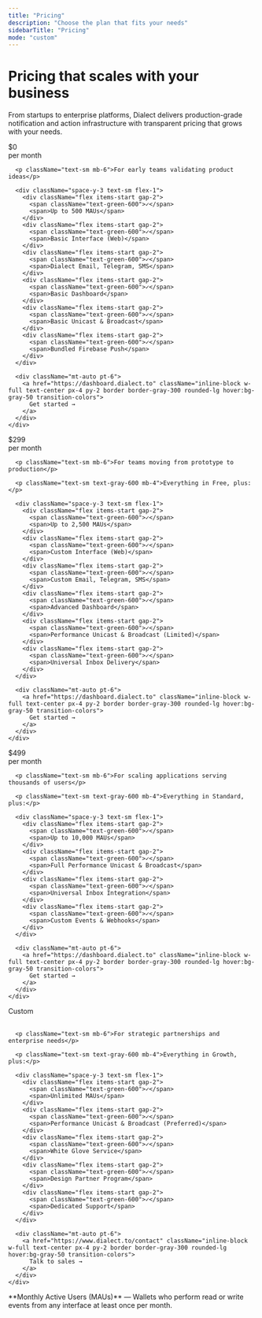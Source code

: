 ```yaml
---
title: "Pricing"
description: "Choose the plan that fits your needs"
sidebarTitle: "Pricing"
mode: "custom"
---
```


<div className="max-w-6xl mx-auto px-8 py-12">

<div className="text-center mt-8 mb-16">

<h1 className="text-6xl mb-4 text-black max-w-3xl mx-auto">Pricing that scales with your business</h1>

<p className="text-lg text-gray-600 mt-8 max-w-4xl mx-auto">
From startups to enterprise platforms, Dialect delivers production-grade notification and action infrastructure with transparent pricing that grows with your needs.
</p>

</div>

<CardGroup cols={4}>
  <Card title="Free" icon="seedling">
    <div className="flex flex-col h-full min-h-[500px]">
      <div className="mb-4">
        <div className="text-5xl text-black">$0</div>
        <div className="text-sm text-gray-500">per month</div>
      </div>

      <p className="text-sm mb-6">For early teams validating product ideas</p>

      <div className="space-y-3 text-sm flex-1">
        <div className="flex items-start gap-2">
          <span className="text-green-600">✓</span>
          <span>Up to 500 MAUs</span>
        </div>
        <div className="flex items-start gap-2">
          <span className="text-green-600">✓</span>
          <span>Basic Interface (Web)</span>
        </div>
        <div className="flex items-start gap-2">
          <span className="text-green-600">✓</span>
          <span>Dialect Email, Telegram, SMS</span>
        </div>
        <div className="flex items-start gap-2">
          <span className="text-green-600">✓</span>
          <span>Basic Dashboard</span>
        </div>
        <div className="flex items-start gap-2">
          <span className="text-green-600">✓</span>
          <span>Basic Unicast & Broadcast</span>
        </div>
        <div className="flex items-start gap-2">
          <span className="text-green-600">✓</span>
          <span>Bundled Firebase Push</span>
        </div>
      </div>

      <div className="mt-auto pt-6">
        <a href="https://dashboard.dialect.to" className="inline-block w-full text-center px-4 py-2 border border-gray-300 rounded-lg hover:bg-gray-50 transition-colors">
          Get started →
        </a>
      </div>
    </div>
  </Card>

  <Card title="Standard" icon="rocket">
    <div className="flex flex-col h-full min-h-[500px]">
      <div className="mb-4">
        <div className="text-5xl text-black">$299</div>
        <div className="text-sm text-gray-500">per month</div>
      </div>

      <p className="text-sm mb-6">For teams moving from prototype to production</p>

      <p className="text-sm text-gray-600 mb-4">Everything in Free, plus:</p>

      <div className="space-y-3 text-sm flex-1">
        <div className="flex items-start gap-2">
          <span className="text-green-600">✓</span>
          <span>Up to 2,500 MAUs</span>
        </div>
        <div className="flex items-start gap-2">
          <span className="text-green-600">✓</span>
          <span>Custom Interface (Web)</span>
        </div>
        <div className="flex items-start gap-2">
          <span className="text-green-600">✓</span>
          <span>Custom Email, Telegram, SMS</span>
        </div>
        <div className="flex items-start gap-2">
          <span className="text-green-600">✓</span>
          <span>Advanced Dashboard</span>
        </div>
        <div className="flex items-start gap-2">
          <span className="text-green-600">✓</span>
          <span>Performance Unicast & Broadcast (Limited)</span>
        </div>
        <div className="flex items-start gap-2">
          <span className="text-green-600">✓</span>
          <span>Universal Inbox Delivery</span>
        </div>
      </div>

      <div className="mt-auto pt-6">
        <a href="https://dashboard.dialect.to" className="inline-block w-full text-center px-4 py-2 border border-gray-300 rounded-lg hover:bg-gray-50 transition-colors">
          Get started →
        </a>
      </div>
    </div>
  </Card>

  <Card title="Growth" icon="chart-line">
    <div className="flex flex-col h-full min-h-[500px]">
      <div className="mb-4">
        <div className="text-5xl text-black">$499</div>
        <div className="text-sm text-gray-500">per month</div>
      </div>

      <p className="text-sm mb-6">For scaling applications serving thousands of users</p>

      <p className="text-sm text-gray-600 mb-4">Everything in Standard, plus:</p>

      <div className="space-y-3 text-sm flex-1">
        <div className="flex items-start gap-2">
          <span className="text-green-600">✓</span>
          <span>Up to 10,000 MAUs</span>
        </div>
        <div className="flex items-start gap-2">
          <span className="text-green-600">✓</span>
          <span>Full Performance Unicast & Broadcast</span>
        </div>
        <div className="flex items-start gap-2">
          <span className="text-green-600">✓</span>
          <span>Universal Inbox Integration</span>
        </div>
        <div className="flex items-start gap-2">
          <span className="text-green-600">✓</span>
          <span>Custom Events & Webhooks</span>
        </div>
      </div>

      <div className="mt-auto pt-6">
        <a href="https://dashboard.dialect.to" className="inline-block w-full text-center px-4 py-2 border border-gray-300 rounded-lg hover:bg-gray-50 transition-colors">
          Get started →
        </a>
      </div>
    </div>
  </Card>

  <Card title="Design Partner" icon="handshake">
    <div className="flex flex-col h-full min-h-[500px]">
      <div className="mb-4">
        <div className="text-5xl text-black">Custom</div>
        <div className="text-sm text-gray-500">&nbsp;</div>
      </div>

      <p className="text-sm mb-6">For strategic partnerships and enterprise needs</p>

      <p className="text-sm text-gray-600 mb-4">Everything in Growth, plus:</p>

      <div className="space-y-3 text-sm flex-1">
        <div className="flex items-start gap-2">
          <span className="text-green-600">✓</span>
          <span>Unlimited MAUs</span>
        </div>
        <div className="flex items-start gap-2">
          <span className="text-green-600">✓</span>
          <span>Performance Unicast & Broadcast (Preferred)</span>
        </div>
        <div className="flex items-start gap-2">
          <span className="text-green-600">✓</span>
          <span>White Glove Service</span>
        </div>
        <div className="flex items-start gap-2">
          <span className="text-green-600">✓</span>
          <span>Design Partner Program</span>
        </div>
        <div className="flex items-start gap-2">
          <span className="text-green-600">✓</span>
          <span>Dedicated Support</span>
        </div>
      </div>

      <div className="mt-auto pt-6">
        <a href="https://www.dialect.to/contact" className="inline-block w-full text-center px-4 py-2 border border-gray-300 rounded-lg hover:bg-gray-50 transition-colors">
          Talk to sales →
        </a>
      </div>
    </div>
  </Card>
</CardGroup>

<div className="my-8">
<Info>
**Monthly Active Users (MAUs)** — Wallets who perform read or write events from any interface at least once per month.
</Info>
</div>

</div>

